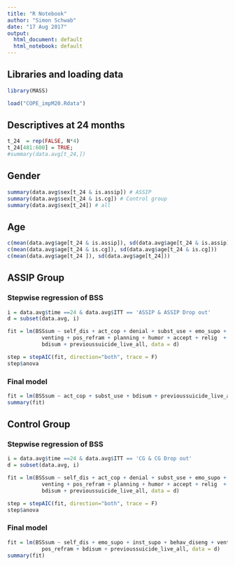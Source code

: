 ```yaml
---
title: "R Notebook"
author: "Simon Schwab"
date: "17 Aug 2017"
output:
  html_document: default
  html_notebook: default
---
```


## Libraries and loading data
```r
library(MASS)

load("COPE_impM20.Rdata")
```

## Descriptives at 24 months
```r

t_24  = rep(FALSE, N*4)
t_24[481:600] = TRUE;
#summary(data.avg[t_24,])
```

## Gender
```r
summary(data.avg$sex[t_24 & is.assip]) # ASSIP
summary(data.avg$sex[t_24 & is.cg]) # Control group
summary(data.avg$sex[t_24]) # all
```

## Age
```r
c(mean(data.avg$age[t_24 & is.assip]), sd(data.avg$age[t_24 & is.assip]))
c(mean(data.avg$age[t_24 & is.cg]), sd(data.avg$age[t_24 & is.cg]))
c(mean(data.avg$age[t_24 ]), sd(data.avg$age[t_24]))
```

## ASSIP Group
### Stepwise regression of BSS
```r
i = data.avg$time ==24 & data.avg$ITT == 'ASSIP & ASSIP Drop out'
d = subset(data.avg, i)

fit = lm(BSSsum ~ self_dis + act_cop + denial + subst_use + emo_supo + inst_supo + behav_diseng + 
           venting + pos_refram + planning + humor + accept + relig  + self_blame + 
           bdisum + previoussuicide_live_all, data = d)

step = stepAIC(fit, direction="both", trace = F)
step$anova
```

### Final model
```r
fit = lm(BSSsum ~ act_cop + subst_use + bdisum + previoussuicide_live_all, data = d)
summary(fit)
```

## Control Group
### Stepwise regression of BSS
```r
i = data.avg$time ==24 & data.avg$ITT == 'CG & CG Drop out'
d = subset(data.avg, i)

fit = lm(BSSsum ~ self_dis + act_cop + denial + subst_use + emo_supo + inst_supo + behav_diseng + 
           venting + pos_refram + planning + humor + accept + relig  + self_blame + 
           bdisum + previoussuicide_live_all, data = d)

step = stepAIC(fit, direction="both", trace = F)
step$anova
```

### Final model
```r
fit = lm(BSSsum ~ self_dis + emo_supo + inst_supo + behav_diseng + venting + 
           pos_refram + bdisum + previoussuicide_live_all, data = d)
summary(fit)
```


